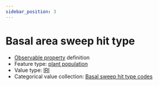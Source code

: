 ```yaml
---
sidebar_position: 3
---
```



# Basal area sweep hit type

- [Observable property](/viewers/dawe-vocabs?uri=https://linked.data.gov.au/def/nrm/43178892-92a6-434f-9895-340700e299e6) definition
- Feature type: [plant population](http://linked.data.gov.au/def/tern-cv/ae71c3f6-d430-400f-a1d4-97a333b4ee02)
- Value type: [IRI](https://w3id.org/tern/ontologies/tern/IRI)
- Categorical value collection: [Basal sweep hit type codes](/viewers/dawe-vocabs?uri=https://linked.data.gov.au/def/nrm/0ba17555-8c8f-435a-b16f-62773561207b)

<Example
  protocolModule="basal-area"
  observableProperty="https://linked.data.gov.au/def/nrm/43178892-92a6-434f-9895-340700e299e6"
/>
